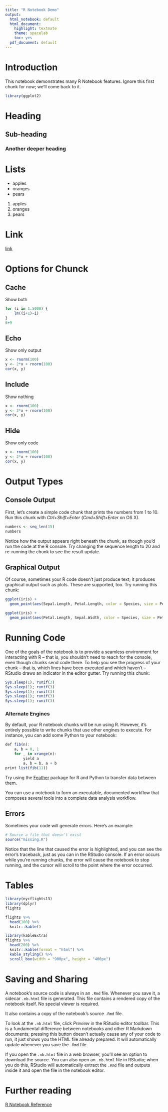 ```yaml
---
title: "R Notebook Demo"
output:
  html_notebook: default
  html_document:
    highlight: textmate
    theme: spacelab
    toc: yes
  pdf_document: default
---
```


# Introduction

This notebook demonstrates many R Notebook features. Ignore this first chunk for now; we'll come back to it.

```r
library(ggplot2)
```

# Heading

## Sub-heading

### Another deeper heading

# Lists

* apples
* oranges
* pears

1. apples
1. oranges
1. pears

# Link

[link](http://www.google.com)

# Options for Chunck

## Cache

Show both

```r
for (i in 1:5000) {
    lm((i+1)~i)
}
6+9
```

## Echo

Show only output

```r
x <- rnorm(100)
y <- 2*x + rnorm(100)
cor(x, y)
```

## Include

Show nothing

```r
x <- rnorm(100)
y <- 2*x + rnorm(100)
cor(x, y)
```

## Hide

Show only code

```r
x <- rnorm(100)
y <- 2*x + rnorm(100)
cor(x, y)
```

# Output Types

## Console Output

First, let's create a simple code chunk that prints the numbers from 1 to 10. Run this chunk with *Ctrl+Shift+Enter* (*Cmd+Shift+Enter* on OS X). 

```r
numbers <- seq_len(15)
numbers
```

Notice how the output appears right beneath the chunk, as though you'd run the code at the R console. Try changing the sequence length to 20 and re-running the chunk to see the result update.

## Graphical Output

Of course, sometimes your R code doesn't just produce text; it produces graphical output such as plots. These are supported, too. Try running this chunk:

```r
ggplot(iris) +
  geom_point(aes(Sepal.Length, Petal.Length, color = Species, size = Petal.Width))
```

```r
ggplot(iris) +
  geom_point(aes(Petal.Length, Sepal.Width, color = Species, size = Petal.Width))
```

# Running Code

One of the goals of the notebook is to provide a seamless environment for interacting with R -- that is, you shouldn't need to reach for the console, even though chunks send code there. To help you see the progress of your chunk -- that is, which lines have been executed and which haven't -- RStudio draws an indicator in the editor gutter. Try running this chunk:

```r
Sys.sleep(1); runif(3)
Sys.sleep(1); runif(3)
Sys.sleep(1); runif(3)
Sys.sleep(1); runif(3)
Sys.sleep(1); runif(3)
```

### Alternate Engines

By default, your R notebook chunks will be run using R. However, it's entirely possible to write chunks that use other engines to execute. For instance, you can add some Python to your notebook:

```r
def fib(n):
    a, b = 0, 1
    for _ in xrange(n):
        yield a
        a, b = b, a + b
print list(fib(11))
```

Try using the [Feather](https://github.com/wesm/feather) package for R and Python to transfer data between them.

You can use a notebook to form an executable, documented workflow that composes several tools into a complete data analysis workflow.

## Errors

Sometimes your code will generate errors. Here's an example:

```r
# Source a file that doesn't exist
source("missing.R")
```

Notice that the line that caused the error is highlighted, and you can see the error's traceback, just as you can in the RStudio console. If an error occurs while you're running chunks, the error will cause the notebook to stop running, and the cursor will scroll to the point where the error occurred.

# Tables

```r
library(nycflights13)
library(dplyr)
flights
```

```r
flights %>%
  head(100) %>%
  knitr::kable()
```

```r
library(kableExtra)
flights %>%
  head(200) %>%
  knitr::kable(format = "html") %>%
  kable_styling() %>%
  scroll_box(width = "900px", height = "400px")
```

# Saving and Sharing

A notebook's source code is always in an `.Rmd` file. Whenever you save it, a sidecar `.nb.html` file is generated. This file contains a rendered copy of the notebook itself. No special viewer is required.

It also contains a copy of the notebook's source `.Rmd` file.

To look at the `.nb.html` file, click *Preview* in the RStudio editor toolbar. This is a fundamental difference between notebooks and other R Markdown documents; pressing this button doesn't actually cause any of your code to run, it just shows you the HTML file already prepared. It will automatically update whenever you save the `.Rmd` file.

If you open the `.nb.html` file in a web browser, you'll see an option to download the source. You can also open an `.nb.html` file in RStudio; when you do this, RStudio will automatically extract the `.Rmd` file and outputs inside it and open the file in the notebook editor.

# Further reading

[R Notebook Reference](http://rmarkdown.rstudio.com/r_notebooks.html)


